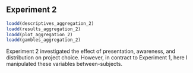 ## Experiment 2

```r
loadd(descriptives_aggregation_2)
loadd(results_aggregation_2)
loadd(plot_aggregation_2)
loadd(gambles_aggregation_2)
```

Experiment 2 investigated the effect of presentation, awareness, and
distribution on project choice. However, in contract to Experiment 1, here I
manipulated these variables between-subjects.

